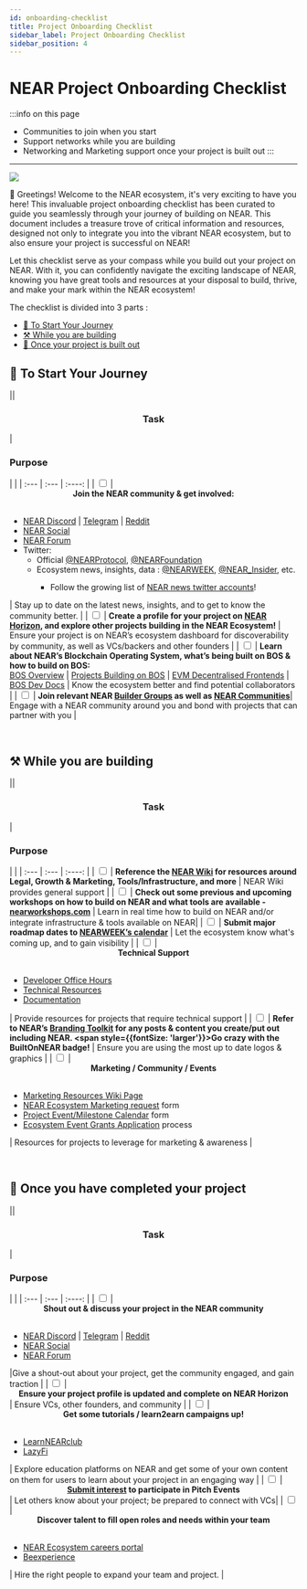 ```yaml
---
id: onboarding-checklist
title: Project Onboarding Checklist
sidebar_label: Project Onboarding Checklist
sidebar_position: 4
---
```


# NEAR Project Onboarding Checklist

:::info on this page
* Communities to join when you start
* Support networks while you are building
* Networking and Marketing support once your project is built out
:::


---

![](https://s3.us-east-2.amazonaws.com/nearhorizon.assets/wiki/onboard-checklist_banner.png)

👋 Greetings! Welcome to the NEAR ecosystem, it's very exciting to have you here! This invaluable project onboarding checklist has been curated to guide you seamlessly through your journey of building on NEAR. This document includes a treasure trove of critical information and resources, designed not only to integrate you into the vibrant NEAR ecosystem, but to also ensure your project is successful on NEAR!

Let this checklist serve as your compass while you build out your project on NEAR. With it, you can confidently navigate the exciting landscape of NEAR, knowing you have great tools and resources at your disposal to build, thrive, and make your mark within the NEAR ecosystem!

The checklist is divided into 3 parts :
<ul> 
  <li><a href="#-to-start-your-journey">🏁 To Start Your Journey</a></li>
  <li><a href="#️-while-you-are-building">⚒️ While you are building</a></li>
  <li><a href="#-once-your-project-is-built-out">🚀 Once your project is built out</a></li>
</ul>



## 🏁 To Start Your Journey

|| <center><h3><strong>Task</strong></h3></center>   | <h3><strong>Purpose</strong></h3> | |
| :--- | :--- |    :----: | 
| <input type="checkbox" className="onboardCheck" name=""/> |<center><strong>Join the NEAR community & get involved: </strong></center> <br/> <ul><li><a href="https://discord.com/invite/UY9Xf2k">NEAR Discord</a> \| <a href="https://t.me/cryptonear">Telegram</a> \| <a href="https://www.reddit.com/r/nearprotocol/">Reddit</a></li><li><a href="https://near.social/">NEAR Social</a></li><li><a href="https://gov.near.org/">NEAR Forum</a></li><li>Twitter:<ul><li>Official <a href="https://twitter.com/nearprotocol">@NEARProtocol</a>, <a href="https://twitter.com/NEARFoundation">@NEARFoundation </a></li><li>Ecosystem news, insights, data : <a href="https://twitter.com/NEARWEEK">@NEARWEEK</a>, <a href="https://twitter.com/near_insider">@NEAR_Insider</a>, etc.</li><ul><li>Follow the growing list of <a href="https://twitter.com/i/lists/1590678464478208001">NEAR news twitter accounts</a>!</li></ul></ul></li></ul>| Stay up to date on the latest news, insights, and to get to know the community better.       | 
| <input type="checkbox" className="onboardCheck" name=""/> | **Create a profile for your project on <a href="https://near.org/horizon">NEAR Horizon</a>, and explore other projects building in the NEAR Ecosystem!**    | Ensure your project is on NEAR’s ecosystem dashboard for discoverability by community, as well as VCs/backers and other founders     |
| <input type="checkbox" className="onboardCheck" name=""/> | **Learn about NEAR’s Blockchain Operating System, what’s being built on BOS & how to build on BOS:** <br/><a href="https://youtu.be/NGX4_ZlzFzs">BOS Overview</a> \| <a href="https://youtu.be/ImKMvoD0W14">Projects Building on BOS</a> \| <a href="https://bos.gg/#/">EVM Decentralised Frontends</a> \| <a href="https://docs.near.org/bos">BOS Dev Docs</a> | Know the ecosystem better and find potential collaborators    |
| <input type="checkbox" className="onboardCheck" name=""/> | **Join relevant NEAR [Builder Groups](https://www.nearbuilders.com/) as well as [NEAR Communities](https://wiki.near.org/ecosystem/communities)**| Engage with a NEAR community around you and bond with projects that can partner with you       | 

<br/>

## ⚒️ While you are building

|| <center><h3><strong>Task</strong></h3></center>   | <h3><strong>Purpose</strong></h3> | |
| :--- | :--- |    :----: | 
| <input type="checkbox" className="onboardCheck" name=""/> | **Reference the [NEAR Wiki](https://wiki.near.org/) for resources around Legal, Growth & Marketing, Tools/Infrastructure, and more** | NEAR Wiki provides general support |
| <input type="checkbox" className="onboardCheck" name=""/> | **Check out some previous and upcoming workshops on how to build on NEAR and what tools are available - [nearworkshops.com](https://www.nearworkshops.com/)** | Learn in real time how to build on NEAR and/or integrate infrastructure & tools available on NEAR|
| <input type="checkbox" className="onboardCheck" name=""/> | **Submit major roadmap dates to [NEARWEEK’s calendar](https://nearweek.com/calendar)** | Let the ecosystem know what's coming up, and to gain visibility         | 
| <input type="checkbox" className="onboardCheck" name=""/> | <center><strong>Technical Support</strong></center> <br/><ul><li><a href="https://near.org/developers/get-help/office-hours/">Developer Office Hours</a></li><li><a href="https://wiki.near.org/development/tech-resources">Technical Resources</a></li><li><a href="https://docs.near.org/">Documentation</a></li></ul>| Provide resources for projects that require technical support |
| <input type="checkbox" className="onboardCheck" name=""/> | **Refer to NEAR’s [Branding Toolkit](https://near.org/brand) for any posts & content you create/put out including NEAR. <span style={{fontSize: 'larger'}}>Go crazy with the BuiltOnNEAR badge!</span>** | Ensure you are using the most up to date logos & graphics | 
| <input type="checkbox" className="onboardCheck" name=""/> | <center><strong>Marketing / Community / Events</strong></center><br/> <ul><li><a href="https://wiki.near.org/support/growth">Marketing Resources Wiki Page</a></li><li><a href="https://drive.google.com/file/d/1NsMDzKxFHoKopgEOpf2JGVXI8NzvDrsc/view">NEAR Ecosystem Marketing request</a> form</li><li><a href="https://4efdmh2cgdi.typeform.com/NEARWEEK-event?typeform-source=nearweek.com">Project Event/Milestone Calendar</a> form</li><li><a href="https://wiki.near.org/support/growth#gtmevent-funding">Ecosystem Event Grants Application</a> process</li></ul>| Resources for projects to leverage for marketing & awareness | 


<br/>

## 🚀 Once you have completed your project

|| <center><h3><strong>Task</strong></h3></center>   | <h3><strong>Purpose</strong></h3> | |
| :--- | :--- |    :----: |
| <input type="checkbox" className="onboardCheck" name=""/> |<center><strong>Shout out & discuss your project in the NEAR community </strong></center><br/><ul><li><a href="https://discord.com/invite/UY9Xf2k">NEAR Discord</a> \| <a href="https://t.me/cryptonear">Telegram</a> \| <a href="https://www.reddit.com/r/nearprotocol/">Reddit</a></li><li><a href="https://near.social/">NEAR Social</a></li><li><a href="https://gov.near.org/">NEAR Forum</a></li></ul>|Give a shout-out about your project, get the community engaged, and gain traction | 
| <input type="checkbox" className="onboardCheck" name=""/> | <center><strong>Ensure your project profile is updated and complete on NEAR Horizon</strong></center>   | Ensure VCs, other founders, and community  |
| <input type="checkbox" className="onboardCheck" name=""/> | <center><strong>Get some tutorials / learn2earn campaigns up!</strong></center><br/><ul><li><a href="https://learnnear.club/">LearnNEARclub</a></li><li><a href="https://app.lazyfi.gg/">LazyFi</a></li></ul>| Explore education platforms on NEAR and get some of your own content on them for users to learn about your project in an engaging way |
| <input type="checkbox" className="onboardCheck" name=""/> | <center><strong><a href="https://airtable.com/shrvxDwvMOaBKXzJB">Submit interest</a> to participate in Pitch Events </strong></center>   | Let others know about your project; be prepared to connect with VCs|
| <input type="checkbox" className="onboardCheck" name=""/> | <center><strong>Discover talent to fill open roles and needs within your team</strong></center><br/><ul><li><a href="https://careers.near.org/jobs">NEAR Ecosystem careers portal</a></li><li><a href="https://beexperience.io/">Beexperience</a></li></ul>| Hire the right people to expand your team and project.     |
